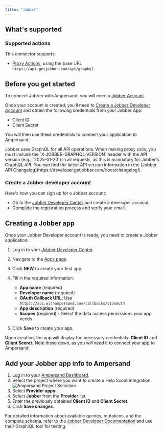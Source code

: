 ```yaml
---
title: "Jobber"
---
```

## What's supported

### Supported actions

This connector supports:
- [Proxy Actions](/proxy-actions), using the base URL `https://api.getjobber.com/api/graphql`.

## Before you get started

To connect Jobber with Ampersand, you will need a [Jobber Account](https://www.getjobber.com/).

Once your account is created, you'll need to [Create a Jobber Developer Account](https://developer.getjobber.com) and obtain the following credentials from your Jobber App:
- Client ID
- Client Secret

You will then use these credentials to connect your application to Ampersand.

<Note>
  Jobber uses GraphQL for all API operations. When making proxy calls, you must include the `X-JOBBER-GRAPHQL-VERSION` header with the API version (e.g., `2025-01-20`) in all requests, as this is mandatory for Jobber's GraphQL API. You can find the latest API version information in the [Jobber API Changelog](https://developer.getjobber.com/docs/changelog/).
</Note>

### Create a Jobber developer account

Here's how you can sign up for a Jobber account:

- Go to the [Jobber Developer Center](https://developer.getjobber.com/signup/) and create a developer account.
- Complete the registration process and verify your email.

## Creating a Jobber app

Once your Jobber Developer account is ready, you need to create a Jobber application:

1. Log in to your [Jobber Developer Center](https://developer.getjobber.com/).
2. Navigate to the [Apps page](https://developer.getjobber.com/apps).
3. Click **NEW** to create your first app.
4. Fill in the required information:
   - **App name** (required)
   - **Developer name** (required) 
   - **OAuth Callback URL**: Use `https://api.withampersand.com/callbacks/v1/oauth`
   - **App description** (required)
   - **Scopes** (required) - Select the data access permissions your app needs

5. Click **Save** to create your app.

Upon creation, the app will display the necessary credentials: **Client ID** and **Client Secret.** Note these down, as you will need it to connect your app to Ampersand.


## Add your Jobber app info to Ampersand
1. Log in to your [Ampersand Dashboard](https://dashboard.withampersand.com).
2. Select the project where you want to create a Help Scout integration.  
   ![Ampersand Project Selection](/images/provider-guides/31a6a12-Ampersand.png)
3. Select **Provider apps**.
4. Select **Jobber** from the **Provider** list.
5. Enter the previously obtained **Client ID** and **Client Secret**.
6. Click **Save changes**.


For detailed information about available queries, mutations, and the complete schema, refer to the [Jobber Developer Documentation](https://developer.getjobber.com/docs/) and use their GraphiQL tool for testing.

